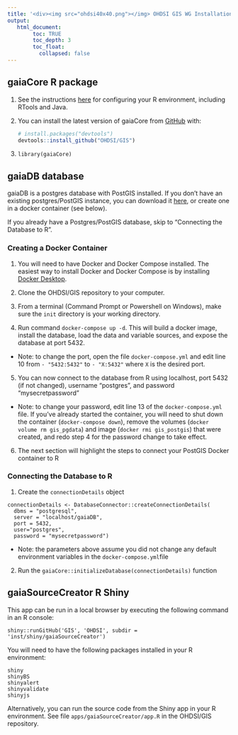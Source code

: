 ```yaml
---
title: '<div><img src="ohdsi40x40.png"></img> OHDSI GIS WG Installation</div>'
output:
   html_document:
        toc: TRUE
        toc_depth: 3
        toc_float:
          collapsed: false
---
```


## gaiaCore R package

1.  See the instructions [here](https://ohdsi.github.io/Hades/rSetup.html) for configuring your R environment, including RTools and Java.

2.  You can install the latest version of gaiaCore from [GitHub](https://github.com/) with:

    ``` r
    # install.packages("devtools")
    devtools::install_github("OHDSI/GIS")
    ```
    
3. `library(gaiaCore)`

## gaiaDB database

gaiaDB is a postgres database with PostGIS installed. If you don't have an existing postgres/PostGIS instance, you can download it [here](https://www.postgresql.org/download/), or create one in a docker container (see below).

If you already have a Postgres/PostGIS database, skip to "Connecting the Database to R". 

### Creating a Docker Container

1. You will need to have Docker and Docker Compose installed. The easiest way to install Docker and Docker Compose is by installing [Docker Desktop]([url](https://docs.docker.com/desktop/)).

2. Clone the OHDSI/GIS repository to your computer.

3. From a terminal (Command Prompt or Powershell on Windows), make sure the `init` directory is your working directory.

4. Run command `docker-compose up -d`. This will build a docker image, install the database, load the data and variable sources, and expose the database at port 5432.
- Note: to change the port, open the file `docker-compose.yml` and edit line 10 from `- "5432:5432"` to `- "X:5432"` where `X` is the desired port.

5. You can now connect to the database from R using localhost, port 5432 (if not changed), username "postgres", and password "mysecretpassword"
- Note: to change your password, edit line 13 of the `docker-compose.yml` file. If you've already started the container, you will need to shut down the container (`docker-compose down`), remove the volumes (`docker volume rm gis_pgdata`) and image (`docker rmi gis_postgis`) that were created, and redo step 4 for the password change to take effect.

6. The next section will highlight the steps to connect your PostGIS Docker container to R

### Connecting the Database to R

1. Create the `connectionDetails` object

```
connectionDetails <- DatabaseConnector::createConnectionDetails(
  dbms = "postgresql",
  server = "localhost/gaiaDB",
  port = 5432,
  user="postgres",
  password = "mysecretpassword") 
```
- Note: the parameters above assume you did not change any default environment variables in the `docker-compose.yml`file

2. Run the `gaiaCore::initializeDatabase(connectionDetails)` function

## gaiaSourceCreator R Shiny

This app can be run in a local browser by executing the following command in an R console:
```
shiny::runGitHub('GIS', 'OHDSI', subdir = 'inst/shiny/gaiaSourceCreator')
```
You will need to have the following packages installed in your R environment:
```
shiny
shinyBS
shinyalert
shinyvalidate
shinyjs
```
Alternatively, you can run the source code from the Shiny app in your R environment. See file `apps/gaiaSourceCreator/app.R` in the OHDSI/GIS repository.
